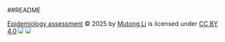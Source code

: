 ##README

<a href="https://creativecommons.org">Epidemiology assessment</a> © 2025 by <a href="https://creativecommons.org">Mutong Li</a> is licensed under <a href="https://creativecommons.org/licenses/by/4.0/">CC BY 4.0</a><img src="https://mirrors.creativecommons.org/presskit/icons/cc.svg" style="max-width: 1em;max-height:1em;margin-left: .2em;"/><img src="https://mirrors.creativecommons.org/presskit/icons/by.svg" style="max-width: 1em;max-height:1em;margin-left: .2em;"/>

